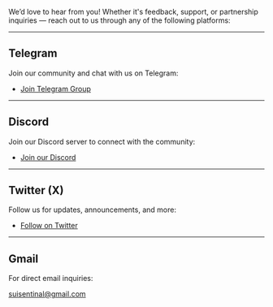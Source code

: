 We’d love to hear from you! Whether it's feedback, support, or partnership inquiries — reach out to us through any of the following platforms:

---

## Telegram

Join our community and chat with us on Telegram:

-  [Join Telegram Group](https://t.me/suisentinel)

---

## Discord

Join our Discord server to connect with the community:

- [Join our Discord](https://discord.gg/bAz9g9u69K)

---

## Twitter (X)

Follow us for updates, announcements, and more:

- [Follow on Twitter](https://x.com/suisentinal)

---

## Gmail

For direct email inquiries:

<a href="mailto:suisentinal@gmail.com" target='_blank'>suisentinal@gmail.com</a>
